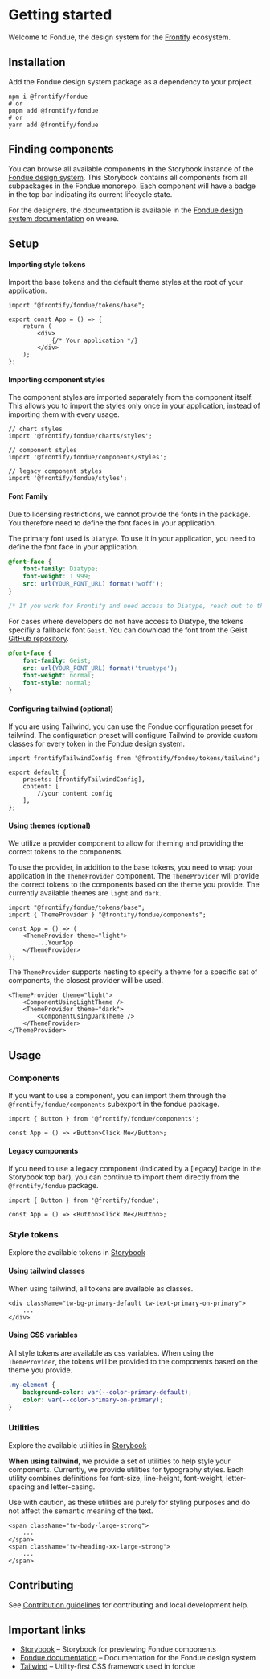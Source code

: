 # Getting started

Welcome to Fondue, the design system for the [Frontify](https://frontify.com) ecosystem.

## Installation

Add the Fondue design system package as a dependency to your project.

```shell
npm i @frontify/fondue
# or
pnpm add @frontify/fondue
# or
yarn add @frontify/fondue
```

## Finding components

You can browse all available components in the Storybook instance of the [Fondue design system](https://fondue-components.frontify.com).
This Storybook contains all components from all subpackages in the Fondue monorepo. Each component will have a badge in the top bar indicating its current lifecycle state.

For the designers, the documentation is available in the [Fondue design system documentation](https://weare.frontify.com/document/1266?#/using-fondue) on weare.

## Setup

#### Importing style tokens

Import the base tokens and the default theme styles at the root of your application.

```tsx
import "@frontify/fondue/tokens/base";

export const App = () => {
    return (
        <div>
            {/* Your application */}
        </div>
    );
};
```

#### Importing component styles
The component styles are imported separately from the component itself. This allows you to import the styles only once in your application, instead of importing them with every usage.

```tsx
// chart styles
import '@frontify/fondue/charts/styles';

// component styles
import '@frontify/fondue/components/styles';

// legacy component styles
import '@frontify/fondue/styles';
```

#### Font Family

Due to licensing restrictions, we cannot provide the fonts in the package. You therefore need to define the font faces in your application.

The primary font used is `Diatype`. To use it in your application, you need to define the font face in your application.

```css
@font-face {
    font-family: Diatype;
    font-weight: 1 999;
    src: url(YOUR_FONT_URL) format('woff');
}

/* If you work for Frontify and need access to Diatype, reach out to the frontend platform team */
```

For cases where developers do not have access to Diatype, the tokens specifiy a fallbaclk font `Geist`.
You can download the font from the Geist [GitHub repository](https://github.com/vercel/geist-font/releases).

```css
@font-face {
    font-family: Geist;
    src: url(YOUR_FONT_URL) format('truetype');
    font-weight: normal;
    font-style: normal;
}
```

#### Configuring tailwind (optional)

If you are using Tailwind, you can use the Fondue configuration preset for tailwind.
The configuration preset will configure Tailwind to provide custom classes for every token in the Fondue design system.

```tsx
import frontifyTailwindConfig from '@frontify/fondue/tokens/tailwind';

export default {
    presets: [frontifyTailwindConfig],
    content: [
        //your content config
    ],
};

```

#### Using themes (optional)
We utilize a provider component to allow for theming and providing the correct tokens to the components.

To use the provider, in addition to the base tokens, you need to wrap your application in the `ThemeProvider` component.
The `ThemeProvider` will provide the correct tokens to the components based on the theme you provide. The currently available themes are `light` and `dark`.
```tsx
import "@frontify/fondue/tokens/base";
import { ThemeProvider } "@frontify/fondue/components";

const App = () => (
    <ThemeProvider theme="light">
        ...YourApp
    </ThemeProvider>
);
```
The `ThemeProvider` supports nesting to specify a theme for a specific set of components, the closest provider will be used.
```tsx
<ThemeProvider theme="light">
    <ComponentUsingLightTheme />
    <ThemeProvider theme="dark">
        <ComponentUsingDarkTheme />
    </ThemeProvider>
</ThemeProvider>
```

## Usage

### Components

If you want to use a component, you can import them through the `@frontify/fondue/components` subexport in the fondue package.

```tsx
import { Button } from '@frontify/fondue/components';

const App = () => <Button>Click Me</Button>;
```

#### Legacy components

If you need to use a legacy component (indicated by a [legacy] badge in the Storybook top bar), you can continue to import them directly from the `@frontify/fondue` package.

```tsx
import { Button } from '@frontify/fondue';

const App = () => <Button>Click Me</Button>;
```


### Style tokens

Explore the available tokens in [Storybook](/story/current_tokens)

#### Using tailwind classes

When using tailwind, all tokens are available as classes.

```tsx
<div className="tw-bg-primary-default tw-text-primary-on-primary">
    ...
</div>
```

#### Using CSS variables
All style tokens are available as css variables. When using the `ThemeProvider`, the tokens will be provided to the components based on the theme you provide.

```css
.my-element {
    background-color: var(--color-primary-default);
    color: var(--color-primary-on-primary);
}
```

### Utilities

Explore the available utilities in [Storybook](/story/current_utilities)

**When using tailwind**, we provide a set of utilities to help style your components.
Currently, we provide utilities for typography styles. Each utility combines definitions for font-size, line-height, font-weight, letter-spacing and letter-casing.

Use with caution, as these utilities are purely for styling purposes and do not affect the semantic meaning of the text.

```tsx
<span className="tw-body-large-strong">
    ...
</span>
<span className="tw-heading-xx-large-strong">
    ...
</span>
```



## Contributing

See [Contribution guidelines](CONTRIBUTING.md) for contributing and local development help.

## Important links

-   [Storybook](https://fondue-components.frontify.com) – Storybook for previewing Fondue components
-   [Fondue documentation](https://weare.frontify.com/document/1266?#/using-fondue) – Documentation for the Fondue design system
-   [Tailwind](https://tailwindcss.com/docs) – Utility-first CSS framework used in fondue
